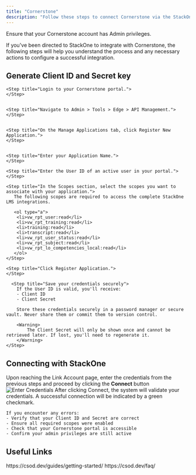 ```yaml
---
title: "Cornerstone"
description: "Follow these steps to connect Cornerstone via the StackOne Hub successfully."
---
```



<Warning>
  Ensure that your Cornerstone account has Admin privileges.
</Warning>

If you've been directed to StackOne to integrate with Cornerstone, the following steps will help you understand the process and any necessary actions to configure a successful integration.

## Generate Client ID and Secret key

<Steps>
    
    <Step title="Login to your Cornerstone portal.">
    </Step>

    
    <Step title="Navigate to Admin > Tools > Edge > API Management.">
    </Step>

    
    <Step title="On the Manage Applications tab, click Register New Application.">
    </Step>

    
    <Step title="Enter your Application Name.">
    </Step>

    <Step title="Enter the User ID of an active user in your portal.">
    </Step>

    <Step title="In the Scopes section, select the scopes you want to associate with your application.">
       The following scopes are required to access the complete StackOne LMS integrations.

       <ol type="a">
        <li>vw_rpt_user:read</li>
        <li>vw_rpt_training:read</li>
        <li>training:read</li>
        <li>transcript:read</li>
        <li>vw_rpt_user_status:read</li>
        <li>vw_rpt_subject:read</li>
        <li>vw_rpt_lo_competencies_local:read</li>
       </ol>
    </Step>

    <Step title="Click Register Application.">
    </Step>

      <Step title="Save your credentials securely">
        If the User ID is valid, you'll receive:
        - Client ID
        - Client Secret
        
        Store these credentials securely in a password manager or secure vault. Never share them or commit them to version control.
        
        <Warning>
            The Client Secret will only be shown once and cannot be retrieved later. If lost, you'll need to regenerate it.
        </Warning>
    </Step>
</Steps>


## Connecting with StackOne

<Steps>
  <Step title="Enter Credentials">
    Upon reaching the Link Account page, enter the credentials from the previous steps and proceed by clicking the <b>Connect</b> button
    <Frame>
      <img className='rounded-md' style={{ margin: '0 auto', border: '1px solid #efefef' }} alt="Enter Credentials" src="/images/cornerstone/image2.png" />
    </Frame>
  </Step>
  <Step title="Verify Connection">
    After clicking Connect, the system will validate your credentials. A successful connection will be indicated by a green checkmark.
    
    If you encounter any errors:
    - Verify that your Client ID and Secret are correct
    - Ensure all required scopes were enabled
    - Check that your Cornerstone portal is accessible
    - Confirm your admin privileges are still active
  </Step>
</Steps>

<IntegrationFooter />

## Useful Links
<Card title="API Reference" icon="link" href="https://csod.dev/guides/getting-started/">
    https://csod.dev/guides/getting-started/
</Card>

<Card title="CSOD Troubleshooting" icon="link" href="https://csod.dev/faq/">
    https://csod.dev/faq/
</Card>
